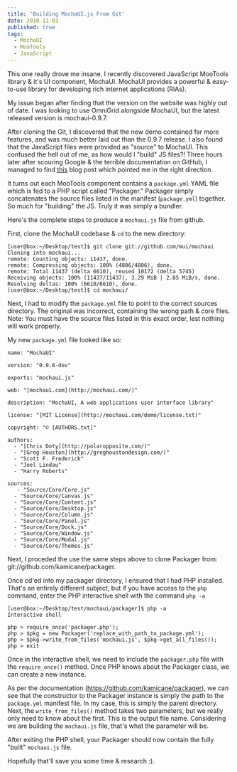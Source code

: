 ```yaml
---
title: 'Building MochaUI.js From Git'
date: 2010-11-03
published: true
tags:
  - MochaUI
  - MooTools
  - JavaScript
---
```


This one really drove me insane. I recently discovered JavaScript MooTools library & it's UI component, MochaUI. MochaUI provides a powerful & easy-to-use library for developing rich internet applications (RIAs).

My issue began after finding that the version on the website was highly out of date. I was looking to use OmniGrid alongside MochaUI, but the latest released version is mochaui-0.9.7.

After cloning the Git, I discovered that the new demo contained far more features, and was much better laid out than the 0.9.7 release. I also found that the JavaScript files were provided as "source" to MochaUI. This confused the hell out of me, as how would I "build" JS files?! Three hours later after scouring Google & the terrible documentation on GitHub, I managed to find [this](http://tbela99.blogspot.com/2010/05/building-mootools-on-windows-with.html) blog post which pointed me in the right direction.

It turns out each MooTools component contains a `package.yml` YAML file which is fed to a PHP script called "Packager." Packager simply concatenates the source files listed in the manifest (`package.yml`) together. So much for "building" the JS. Truly it was simply a bundler.

Here's the complete steps to produce a `mochaui.js` file from github.

First, clone the MochaUI codebase & `cd` to the new directory:

```
[user@box:~/Desktop/test]$ git clone git://github.com/mui/mochaui
Cloning into mochaui...
remote: Counting objects: 11437, done.
remote: Compressing objects: 100% (4806/4806), done.
remote: Total 11437 (delta 6610), reused 10172 (delta 5745)
Receiving objects: 100% (11437/11437), 3.29 MiB | 2.85 MiB/s, done.
Resolving deltas: 100% (6610/6610), done.
[user@box:~/Desktop/test]$ cd mochaui/
```

Next, I had to modify the `package.yml` file to point to the correct sources directory. The original was incorrect, containing the wrong path & core files. Note: You must have the source files listed in this exact order, lest nothing will work properly.

My new `package.yml` file looked like so:

```
name: "MochaUI"

version: "0.9.8-dev"

exports: "mochaui.js"

web: "[mochaui.com](http://mochaui.com/)"

description: "MochaUI, A web applications user interface library"

license: "[MIT License](http://mochaui.com/demo/license.txt)"

copyright: "© [AUTHORS.txt]"

authors:
  - "[Chris Doty](http://polaropposite.com/)"
  - "[Greg Houston](http://greghoustondesign.com/)"
  - "Scott F. Frederick"
  - "Joel Lindau"
  - "Harry Roberts"

sources:
   - "Source/Core/Core.js"
  - "Source/Core/Canvas.js"
  - "Source/Core/Content.js"
  - "Source/Core/Desktop.js"
  - "Source/Core/Column.js"
  - "Source/Core/Panel.js"
  - "Source/Core/Dock.js"
  - "Source/Core/Window.js"
  - "Source/Core/Modal.js"
  - "Source/Core/Themes.js"
```

Next, I proceded the use the same steps above to clone Packager from: git://github.com/kamicane/packager.

Once cd'ed into my packager directory, I ensured that I had PHP installed. That's an entirely different subject, but if you have access to the `php` command, enter the PHP interactive shell with the command `php -a`

```
[user@box:~/Desktop/test/mochaui/packager]$ php -a
Interactive shell

php > require_once('packager.php');
php > $pkg = new Packager('replace_with_path_to_package.yml');
php > $pkg->write_from_files('mochaui.js', $pkg->get_all_files());
php > exit
```

Once in the interactive shell, we need to include the `packager.php` file with the `require_once()` method. Once PHP knows about the Packager class, we can create a new instance.

As per the documentation (https://github.com/kamicane/packager), we can see that the constructor to the Packager instance is simply the path to the `package.yml` manifest file. In my case, this is simply the parent directory. Next, the `write_from_files()` method takes two parameters, but we really only need to know about the first. This is the output file name. Considering we are building the `mochaui.js` file, that's what the parameter will be.

After exiting the PHP shell, your Packager should now contain the fully "built" `mochaui.js` file.

Hopefully that'll save you some time & research :).
